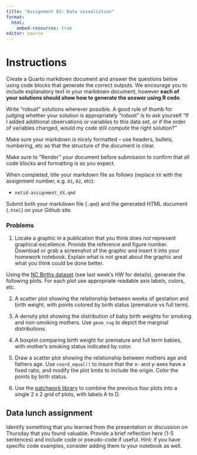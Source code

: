 ```yaml
---
title: "Assignment 03: Data visualiztion"
format: 
  html:
    embed-resources: true
editor: source
---
```


# Instructions

Create a Quarto markdown document and answer the questions below using code blocks that generate the correct outputs. We encourage you to include explanatory text in your markdown document, however **each of your solutions should show how to generate the answer using R code**.

Write "robust" solutions wherever possible. A good rule of thumb for judging whether your solution is appropriately "robust" is to ask yourself "If I added additional observations or variables to this data set, or if the order of variables changed, would my code still compute the right solution?"

Make sure your markdown is nicely formatted -- use headers, bullets, numbering, etc so that the structure of the document is clear.

Make sure to "Render" your document before submission to confirm that all code blocks and formatting is as you expect.

When completed, title your markdown file as follows (replace `XX` with the assignment number, e.g. `01`, `02`, etc):

-   `netid-assignment_XX.qmd`

Submit both your markdown file (`.qmd`) and the generated HTML document (`.html`) on your Github site.



### Problems

1. Locate a graphic in a publication that you think does *not* represent graphical excellence. Provide the reference and figure number. Download or grab a screenshot of the graphic and insert it into your homework notebook. Explain what is not great about the graphic and what you think could be done better. 


Using the [NC Births dataset](https://github.com/Bio723-class/example-datasets/raw/master/nc-births.txt) (see last week's HW for details), generate the following plots. For each plot use appropriate readable axis labels, colors, etc. 


2. A scatter plot showing the relationship between weeks of gestation and birth weight, with points colored by birth status (premature vs full term).

3. A density plot showing the distribution of baby birth weights for smoking and non-smoking mothers. Use `geom_rug` to depict the marginal distributions.

4. A boxplot comparing birth weight for premature and full term babies, with mother's smoking status indicated by color.

5. Draw a scatter plot showing the relationship between mothers age and fathers age. Use `coord_equal()` to insure that the x- and y-axes have a fixed ratio, and modify the plot limits to include the origin. Color the points by birth status.

6. Use the [patchwork library](https://patchwork.data-imaginist.com/) to combine the previous four plots into a single 2 x 2 grid of plots, with labels A to D.



## Data lunch assignment

Identify something that you learned from the presentation or discussion on Thursday that you found valuable. Provide a brief reflection here (1-5 sentences) and include code or pseudo-code if useful. Hint: if you have specific code examples, consider adding them to your notebook as well.


